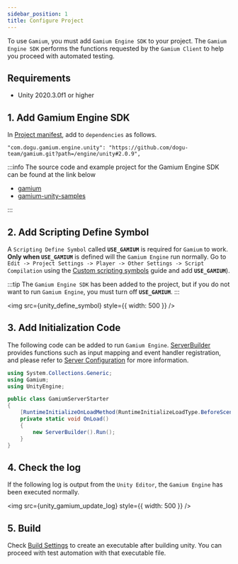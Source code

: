 ```yaml
---
sidebar_position: 1
title: Configure Project
---
```



To use `Gamium`, you must add `Gamium Engine SDK` to your project.
The `Gamium Engine SDK` performs the functions requested by the `Gamium Client` to help you proceed with automated testing.

## Requirements

- Unity 2020.3.0f1 or higher

## 1. Add Gamium Engine SDK

In [Project manifest](https://docs.unity3d.com/Manual/upm-manifestPrj.html), add to `dependencies` as follows.

```
"com.dogu.gamium.engine.unity": "https://github.com/dogu-team/gamium.git?path=/engine/unity#2.0.9",
```

:::info
The source code and example project for the Gamium Engine SDK can be found at the link below

- [gamium](https://github.com/dogu-team/gamium)
- [gamium-unity-samples](https://github.com/dogu-team/gamium-unity-samples)

:::

## 2. Add Scripting Define Symbol

A `Scripting Define Symbol` called **`USE_GAMIUM`** is required for `Gamium` to work. **Only when `USE_GAMIUM`** is defined will the `Gamium Engine` run normally.
Go to `Edit -> Project Settings -> Player -> Other Settings -> Script Compilation` using the [Custom scripting symbols](https://docs.unity3d.com/Manual/CustomScriptingSymbols.html) guide and add **`USE_GAMIUM`**).

:::tip
The `Gamium Engine SDK` has been added to the project, but if you do not want to run `Gamium Engine`, you must turn off **`USE_GAMIUM`**.
:::

<img src={unity_define_symbol} style={{ width: 500 }} />

## 3. Add Initialization Code

The following code can be added to run `Gamium Engine`.
[ServerBuilder](server-configuration) provides functions such as input mapping and event handler registration, and please refer to [Server Configuration](server-configuration) for more information.

```csharp
using System.Collections.Generic;
using Gamium;
using UnityEngine;

public class GamiumServerStarter
{
    [RuntimeInitializeOnLoadMethod(RuntimeInitializeLoadType.BeforeSceneLoad)]
    private static void OnLoad()
    {
        new ServerBuilder().Run();
    }
}
```

## 4. Check the log

If the following log is output from the `Unity Editor`, the `Gamium Engine` has been executed normally.

<img src={unity_gamium_update_log} style={{ width: 500 }} />

## 5. Build

Check [Build Settings](https://docs.unity3d.com/Manual/BuildSettings.html) to create an executable after building unity.
You can proceed with test automation with that executable file.
